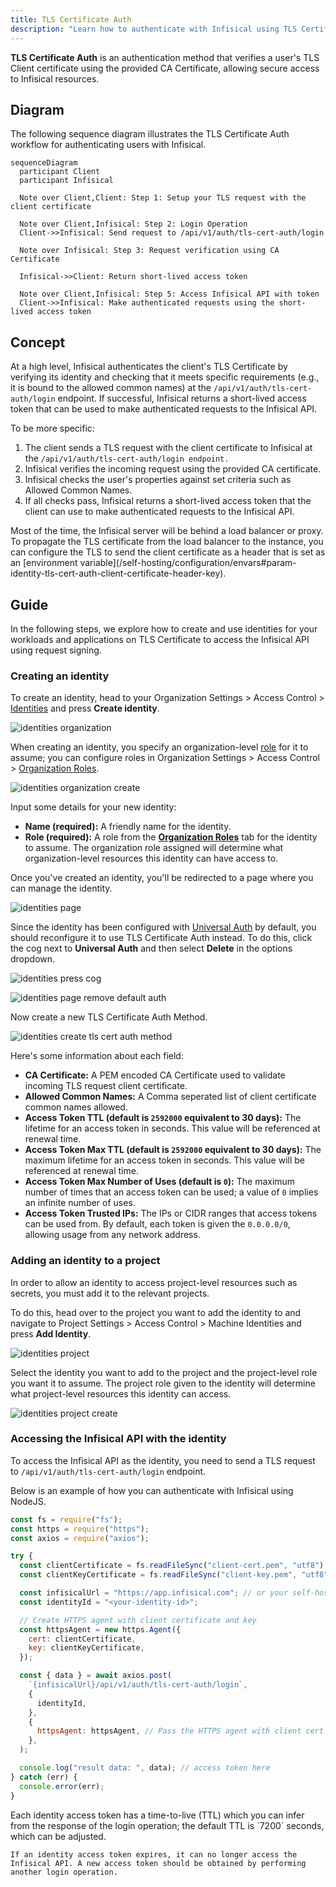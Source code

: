 ```yaml
---
title: TLS Certificate Auth
description: "Learn how to authenticate with Infisical using TLS Certificate."
---
```


**TLS Certificate Auth** is an authentication method that verifies a user's TLS Client certificate using the provided CA Certificate, allowing secure access to Infisical resources.

## Diagram

The following sequence diagram illustrates the TLS Certificate Auth workflow for authenticating users with Infisical.

```mermaid
sequenceDiagram
  participant Client
  participant Infisical

  Note over Client,Client: Step 1: Setup your TLS request with the client certificate

  Note over Client,Infisical: Step 2: Login Operation
  Client->>Infisical: Send request to /api/v1/auth/tls-cert-auth/login

  Note over Infisical: Step 3: Request verification using CA Certificate

  Infisical->>Client: Return short-lived access token

  Note over Client,Infisical: Step 5: Access Infisical API with token
  Client->>Infisical: Make authenticated requests using the short-lived access token
```

## Concept

At a high level, Infisical authenticates the client's TLS Certificate by verifying its identity and checking that it meets specific requirements (e.g., it is bound to the allowed common names) at the `/api/v1/auth/tls-cert-auth/login` endpoint. If successful, Infisical returns a short-lived access token that can be used to make authenticated requests to the Infisical API.

To be more specific:

1. The client sends a TLS request with the client certificate to Infisical at the `/api/v1/auth/tls-cert-auth/login endpoint.`
2. Infisical verifies the incoming request using the provided CA certificate.
3. Infisical checks the user's properties against set criteria such as Allowed Common Names.
4. If all checks pass, Infisical returns a short-lived access token that the client can use to make authenticated requests to the Infisical API.

<Accordion title="TLS with Load Balancer/Proxy">
  Most of the time, the Infisical server will be behind a load balancer or
  proxy. To propagate the TLS certificate from the load balancer to the
  instance, you can configure the TLS to send the client certificate as a header
  that is set as an [environment
  variable](/self-hosting/configuration/envars#param-identity-tls-cert-auth-client-certificate-header-key).
</Accordion>

## Guide

In the following steps, we explore how to create and use identities for your workloads and applications on TLS Certificate to
access the Infisical API using request signing.

### Creating an identity

To create an identity, head to your Organization Settings > Access Control > [Identities](https://app.infisical.com/organization/access-management?selectedTab=identities) and press **Create identity**.

![identities organization](/images/platform/identities/identities-org.png)

When creating an identity, you specify an organization-level [role](/documentation/platform/role-based-access-controls) for it to assume; you can configure roles in Organization Settings > Access Control > [Organization Roles](https://app.infisical.com/organization/access-management?selectedTab=roles).

![identities organization create](/images/platform/identities/identities-org-create.png)

Input some details for your new identity:

- **Name (required):** A friendly name for the identity.
- **Role (required):** A role from the [**Organization Roles**](https://app.infisical.com/organization/access-management?selectedTab=roles) tab for the identity to assume. The organization role assigned will determine what organization-level resources this identity can have access to.

Once you've created an identity, you'll be redirected to a page where you can manage the identity.

![identities page](/images/platform/identities/identities-page.png)

Since the identity has been configured with [Universal Auth](https://infisical.com/docs/documentation/platform/identities/universal-auth) by default, you should reconfigure it to use TLS Certificate Auth instead. To do this, click the cog next to **Universal Auth** and then select **Delete** in the options dropdown.

![identities press cog](/images/platform/identities/identities-press-cog.png)

![identities page remove default auth](/images/platform/identities/identities-page-remove-default-auth.png)

Now create a new TLS Certificate Auth Method.

![identities create tls cert auth method](/images/platform/identities/identities-tls-cert-auth-create-auth.png)

Here's some information about each field:

- **CA Certificate:** A PEM encoded CA Certificate used to validate incoming TLS request client certificate.
- **Allowed Common Names:** A Comma seperated list of client certificate common names allowed.
- **Access Token TTL (default is `2592000` equivalent to 30 days):** The lifetime for an access token in seconds. This value will be referenced at renewal time.
- **Access Token Max TTL (default is `2592000` equivalent to 30 days):** The maximum lifetime for an access token in seconds. This value will be referenced at renewal time.
- **Access Token Max Number of Uses (default is `0`):** The maximum number of times that an access token can be used; a value of `0` implies an infinite number of uses.
- **Access Token Trusted IPs:** The IPs or CIDR ranges that access tokens can be used from. By default, each token is given the `0.0.0.0/0`, allowing usage from any network address.

### Adding an identity to a project

In order to allow an identity to access project-level resources such as secrets, you must add it to the relevant projects.

To do this, head over to the project you want to add the identity to and navigate to Project Settings > Access Control > Machine Identities and press **Add Identity**.

![identities project](/images/platform/identities/identities-project.png)

Select the identity you want to add to the project and the project-level role you want it to assume. The project role given to the identity will determine what project-level resources this identity can access.

![identities project create](/images/platform/identities/identities-project-create.png)

### Accessing the Infisical API with the identity

To access the Infisical API as the identity, you need to send a TLS request to `/api/v1/auth/tls-cert-auth/login` endpoint.

Below is an example of how you can authenticate with Infisical using NodeJS.

```javascript
const fs = require("fs");
const https = require("https");
const axios = require("axios");

try {
  const clientCertificate = fs.readFileSync("client-cert.pem", "utf8");
  const clientKeyCertificate = fs.readFileSync("client-key.pem", "utf8");

  const infisicalUrl = "https://app.infisical.com"; // or your self-hosted Infisical URL
  const identityId = "<your-identity-id>";

  // Create HTTPS agent with client certificate and key
  const httpsAgent = new https.Agent({
    cert: clientCertificate,
    key: clientKeyCertificate,
  });

  const { data } = await axios.post(
    `{infisicalUrl}/api/v1/auth/tls-cert-auth/login`,
    {
      identityId,
    },
    {
      httpsAgent: httpsAgent, // Pass the HTTPS agent with client cert
    },
  );

  console.log("result data: ", data); // access token here
} catch (err) {
  console.error(err);
}
```

<Note>
    Each identity access token has a time-to-live (TTL) which you can infer from the response of the login operation; the default TTL is `7200` seconds, which can be adjusted.

    If an identity access token expires, it can no longer access the Infisical API. A new access token should be obtained by performing another login operation.

</Note>
